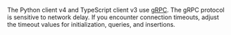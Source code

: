 The Python client v4 and TypeScript client v3 use [gRPC](/weaviate/api/grpc). The gRPC protocol is sensitive to network delay. If you encounter connection timeouts, adjust the timeout values for initialization, queries, and insertions.